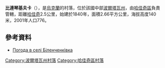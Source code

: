 {{coord|50|21|50|N|33|55|40|E|scale:100000_region:UA|display=title}}

'''比連琴基夫卡'''（{{lang-uk|Біленченківка}}），是[[烏克蘭|烏克蘭]]的村落，位於該國中部[[波爾塔瓦州|波爾塔瓦州]]，由[[哈佳奇區|哈佳奇區]]負責管轄，距離[[哈佳奇|哈佳奇]]2.5公里，始建於1840年，面積2.66平方公里，海拔高度140米，2001年人口776。

==參考資料==
* [http://weather.in.ua/ua/poltavskaja/1223 Погода в селі Біленченківка] {{Wayback|url=http://weather.in.ua/ua/poltavskaja/1223 |date=20111220034308 }}

{{DEFAULTSORT:Біленченківка}}
[[Category:波爾塔瓦州村落|Category:波爾塔瓦州村落]]
[[Category:哈佳奇區村落|Category:哈佳奇區村落]]


{{Poltava-geo-stub}}